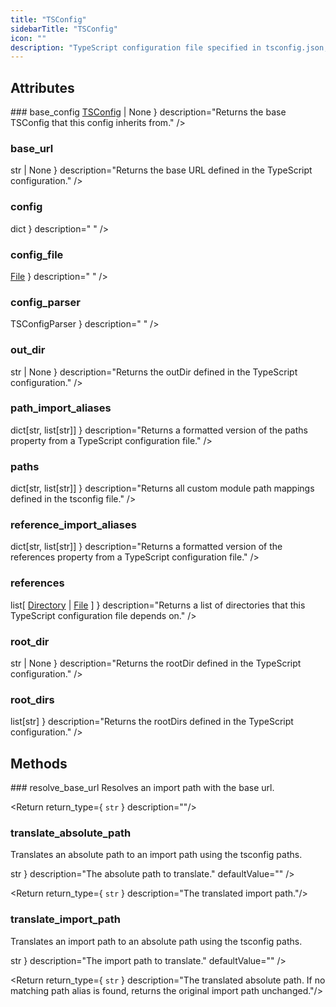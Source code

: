 ```yaml
---
title: "TSConfig"
sidebarTitle: "TSConfig"
icon: ""
description: "TypeScript configuration file specified in tsconfig.json, used for import resolution and computing dependencies."
---
```


<GithubLinkNote link="https://github.com/codegen-sh/codegen-sdk/blob/develop/src/codegen/sdk/typescript/ts_config.py#L21-L475" />


## Attributes
<HorizontalDivider />
### <span className="text-primary">base_config</span>
<HorizontalDivider light={true} />
<Attribute type={ <><a href="/api-reference/typescript/TSConfig" style={ {fontWeight: "inherit", fontSize: "inherit"} }>TSConfig</a> <span>| None</span></> } description="Returns the base TSConfig that this config inherits from." />

### <span className="text-primary">base_url</span>
<HorizontalDivider light={true} />
<Attribute type={ <code className="text-sm bg-gray-100 px-2 py-0.5 rounded">str | None</code> } description="Returns the base URL defined in the TypeScript configuration." />

### <span className="text-primary">config</span>
<HorizontalDivider light={true} />
<Attribute type={ <code className="text-sm bg-gray-100 px-2 py-0.5 rounded">dict</code> } description="
" />

### <span className="text-primary">config_file</span>
<HorizontalDivider light={true} />
<Attribute type={ <><a href="/api-reference/core/File" style={ {fontWeight: "inherit", fontSize: "inherit"} }>File</a></> } description="
" />

### <span className="text-primary">config_parser</span>
<HorizontalDivider light={true} />
<Attribute type={ <code className="text-sm bg-gray-100 px-2 py-0.5 rounded">TSConfigParser</code> } description="
" />

### <span className="text-primary">out_dir</span>
<HorizontalDivider light={true} />
<Attribute type={ <code className="text-sm bg-gray-100 px-2 py-0.5 rounded">str | None</code> } description="Returns the outDir defined in the TypeScript configuration." />

### <span className="text-primary">path_import_aliases</span>
<HorizontalDivider light={true} />
<Attribute type={ <code className="text-sm bg-gray-100 px-2 py-0.5 rounded">dict[str, list[str]]</code> } description="Returns a formatted version of the paths property from a TypeScript configuration file." />

### <span className="text-primary">paths</span>
<HorizontalDivider light={true} />
<Attribute type={ <code className="text-sm bg-gray-100 px-2 py-0.5 rounded">dict[str, list[str]]</code> } description="Returns all custom module path mappings defined in the tsconfig file." />

### <span className="text-primary">reference_import_aliases</span>
<HorizontalDivider light={true} />
<Attribute type={ <code className="text-sm bg-gray-100 px-2 py-0.5 rounded">dict[str, list[str]]</code> } description="Returns a formatted version of the references property from a TypeScript configuration file." />

### <span className="text-primary">references</span>
<HorizontalDivider light={true} />
<Attribute type={ <><span>list[</span> <a href="/api-reference/core/Directory" style={ {fontWeight: "inherit", fontSize: "inherit"} }>Directory</a> <span>|</span> <a href="/api-reference/core/File" style={ {fontWeight: "inherit", fontSize: "inherit"} }>File</a> <span>]</span></> } description="Returns a list of directories that this TypeScript configuration file depends on." />

### <span className="text-primary">root_dir</span>
<HorizontalDivider light={true} />
<Attribute type={ <code className="text-sm bg-gray-100 px-2 py-0.5 rounded">str | None</code> } description="Returns the rootDir defined in the TypeScript configuration." />

### <span className="text-primary">root_dirs</span>
<HorizontalDivider light={true} />
<Attribute type={ <code className="text-sm bg-gray-100 px-2 py-0.5 rounded">list[str]</code> } description="Returns the rootDirs defined in the TypeScript configuration." />


## Methods
<HorizontalDivider />
### <span className="text-primary">resolve_base_url</span>
Resolves an import path with the base url.
<GithubLinkNote link="https://github.com/codegen-sh/codegen-sdk/blob/develop/src/codegen/sdk/typescript/ts_config.py#L318-L338" />


<Return return_type={ <code className="text-sm bg-gray-100 px-2 py-0.5 rounded">str</code> } description=""/>


### <span className="text-primary">translate_absolute_path</span>
Translates an absolute path to an import path using the tsconfig paths.
<GithubLinkNote link="https://github.com/codegen-sh/codegen-sdk/blob/develop/src/codegen/sdk/typescript/ts_config.py#L296-L316" />

<ParameterWrapper>
<Parameter
    name="import_path"
    type={ <code className="text-sm bg-gray-100 px-2 py-0.5 rounded">str</code> }
    description="The absolute path to translate."
    defaultValue=""
/>
</ParameterWrapper>


<Return return_type={ <code className="text-sm bg-gray-100 px-2 py-0.5 rounded">str</code> } description="The translated import path."/>


### <span className="text-primary">translate_import_path</span>
Translates an import path to an absolute path using the tsconfig paths.
<GithubLinkNote link="https://github.com/codegen-sh/codegen-sdk/blob/develop/src/codegen/sdk/typescript/ts_config.py#L236-L294" />

<ParameterWrapper>
<Parameter
    name="import_path"
    type={ <code className="text-sm bg-gray-100 px-2 py-0.5 rounded">str</code> }
    description="The import path to translate."
    defaultValue=""
/>
</ParameterWrapper>


<Return return_type={ <code className="text-sm bg-gray-100 px-2 py-0.5 rounded">str</code> } description="The translated absolute path. If no matching path alias is found, returns the original import path unchanged."/>



